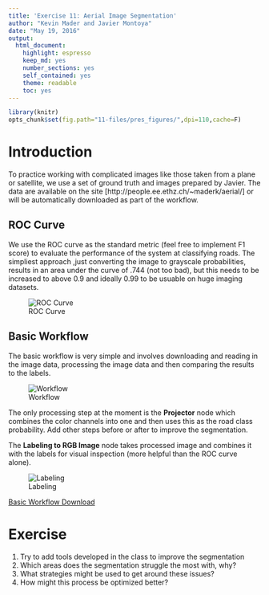 ```yaml
---
title: 'Exercise 11: Aerial Image Segmentation'
author: "Kevin Mader and Javier Montoya"
date: "May 19, 2016"
output:
  html_document:
    highlight: espresso
    keep_md: yes
    number_sections: yes
    self_contained: yes
    theme: readable
    toc: yes
---
```


```r
library(knitr)
opts_chunk$set(fig.path="11-files/pres_figures/",dpi=110,cache=F)
```


# Introduction
To practice working with complicated images like those taken from a plane or satellite, we use a set of ground truth and images prepared by Javier. The data are available on the site [http://people.ee.ethz.ch/~maderk/aerial/] or will be automatically downloaded as part of the workflow.



## ROC Curve

We use the ROC curve as the standard metric (feel free to implement F1 score) to evaluate the performance of the system at classifying roads. The simpliest approach ,just converting the image to grayscale probabilities, results in an area under the curve of .744 (not too bad), but this needs to be increased to above 0.9 and ideally 0.99 to be usuable on huge imaging datasets.

![ROC Curve](11-files/roc-curve.png)



## Basic Workflow

The basic workflow is very simple and involves downloading and reading in the image data, processing the image data and then comparing the results to the labels.

![Workflow](11-files/basic-workflow.png)

The only processing step at the moment is the __Projector__ node which combines the color channels into one and then uses this as the road class probability. Add other steps before or after to improve the segmentation.

The __Labeling to RGB Image__ node takes processed image and combines it with the labels for visual inspection (more helpful than the ROC curve alone). 

![Labeling](11-files/labeling.png)


[Basic Workflow Download](11-files/AerialImages.zip)


# Exercise

1. Try to add tools developed in the class to improve the segmentation
1. Which areas does the segmentation struggle the most with, why?
1. What strategies might be used to get around these issues?
1. How might this process be optimized better?

